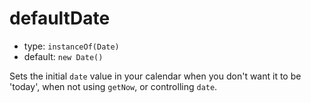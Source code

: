 
# defaultDate

- type: `instanceOf(Date)`
- default: `new Date()`

Sets the initial `date` value in your calendar when you don't want it to be 'today', when not using `getNow`, or controlling `date`.

<Story id="props--default-date" />
